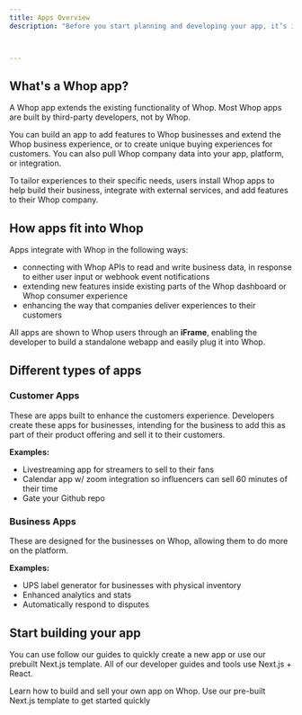```yaml
---
title: Apps Overview
description: "Before you start planning and developing your app, it’s important to understand what Whop apps do and how they fit into Whop."



---
```



## What's a Whop app?
A Whop app extends the existing functionality of Whop. Most Whop apps are built by third-party developers, not by Whop.

You can build an app to add features to Whop businesses and extend the Whop business experience, or to create unique buying experiences for customers. You can also pull Whop company data into your app, platform, or integration.

To tailor experiences to their specific needs, users install Whop apps to help build their business, integrate with external services, and add features to their Whop company.


## How apps fit into Whop
Apps integrate with Whop in the following ways:

- connecting with Whop APIs to read and write business data, in response to either user input or webhook event notifications
- extending new features inside existing parts of the Whop dashboard or Whop consumer experience
- enhancing the way that companies deliver experiences to their customers

All apps are shown to Whop users through an **iFrame**, enabling the developer to build a standalone webapp and easily plug it into Whop.

## Different types of apps

### Customer Apps
These are apps built to enhance the customers experience. Developers create these apps for businesses, intending for the business to add this as part of their product offering and sell it to their customers.

**Examples:**
- Livestreaming app for streamers to sell to their fans
- Calendar app w/ zoom integration so influencers can sell 60 minutes of their time
- Gate your Github repo

### Business Apps
These are designed for the businesses on Whop, allowing them to do more on the platform.

**Examples:**
- UPS label generator for businesses with physical inventory
- Enhanced analytics and stats
- Automatically respond to disputes

## Start building your app
You can use follow our guides to quickly create a new app or use our prebuilt Next.js template. All of our developer guides and tools use Next.js + React.



<CardGroup cols={2}>
  <Card
    title="Build an app on Whop"
    icon="sack-dollar"
    href="/apps/create-an-app"
    color="#0285c7"
  >
    Learn how to build and sell your own app on Whop.
  </Card>
    <Card
    title="Download our template"
    icon="code"
    href="https://github.com/whopio/whop-apps-template"
    color="#0285c7"
  >
    Use our pre-built Next.js template to get started quickly
  </Card>
</CardGroup>

